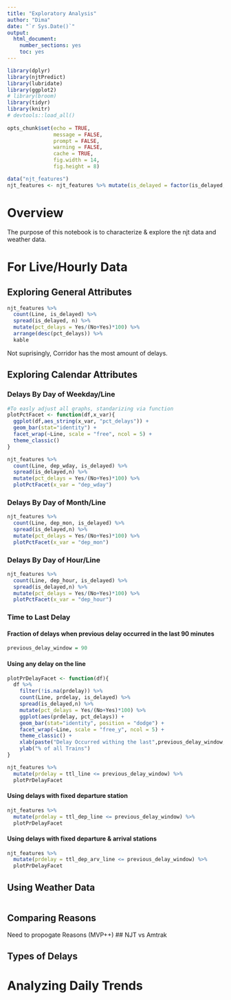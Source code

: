 ```yaml
---
title: "Exploratory Analysis"
author: "Dima"
date: "`r Sys.Date()`"
output: 
  html_document: 
    number_sections: yes
    toc: yes
---
```


```r
library(dplyr)
library(njtPredict)
library(lubridate)
library(ggplot2)
# library(broom)
library(tidyr)
library(knitr)
# devtools::load_all()
 
opts_chunk$set(echo = TRUE,
               message = FALSE,
               prompt = FALSE,
               warning = FALSE,
               cache = TRUE, 
               fig.width = 14,
               fig.height = 8)

```

```r
data("njt_features")
njt_features <- njt_features %>% mutate(is_delayed = factor(is_delayed, levels = c(TRUE,FALSE), labels = c("Yes","No")))
```

# Overview  
The purpose of this notebook is to characterize & explore the njt data and weather data.  

# For Live/Hourly Data
## Exploring General Attributes  

```r
njt_features %>% 
  count(Line, is_delayed) %>% 
  spread(is_delayed, n) %>%
  mutate(pct_delays = Yes/(No+Yes)*100) %>%
  arrange(desc(pct_delays)) %>%
  kable
```

Not suprisingly, Corridor has the most amount of delays.  

## Exploring Calendar Attributes  

### Delays By Day of Weekday/Line
```r
#To easly adjust all graphs, standarizing via function
plotPctFacet <- function(df,x_var){
  ggplot(df,aes_string(x_var, "pct_delays")) + 
  geom_bar(stat="identity") + 
  facet_wrap(~Line, scale = "free", ncol = 5) +
  theme_classic()
}
```

```r
njt_features %>% 
  count(Line, dep_wday, is_delayed) %>% 
  spread(is_delayed,n) %>% 
  mutate(pct_delays = Yes/(No+Yes)*100) %>% 
  plotPctFacet(x_var = "dep_wday")
```

### Delays By Day of Month/Line  
```r
njt_features %>% 
  count(Line, dep_mon, is_delayed) %>% 
  spread(is_delayed,n) %>% 
  mutate(pct_delays = Yes/(No+Yes)*100) %>% 
  plotPctFacet(x_var = "dep_mon")
```

### Delays By Day of Hour/Line  
```r
njt_features %>% 
  count(Line, dep_hour, is_delayed) %>% 
  spread(is_delayed,n) %>% 
  mutate(pct_delays = Yes/(No+Yes)*100) %>% 
  plotPctFacet(x_var = "dep_hour")
```

### Time to Last Delay  
#### Fraction of delays when previous delay occurred in the last 90 minutes
```r
previous_delay_window = 90
```

#### Using any delay on the line  
```r
plotPrDelayFacet <- function(df){
  df %>% 
    filter(!is.na(prdelay)) %>% 
    count(Line, prdelay, is_delayed) %>%
    spread(is_delayed,n) %>% 
    mutate(pct_delays = Yes/(No+Yes)*100) %>% 
    ggplot(aes(prdelay, pct_delays)) + 
    geom_bar(stat="identity", position = "dodge") + 
    facet_wrap(~Line, scale = "free_y", ncol = 5) +
    theme_classic() +
    xlab(paste("Delay Occurred withing the last",previous_delay_window,"minutes")) +
    ylab("% of all Trains")
}
```

```r
njt_features %>% 
  mutate(prdelay = ttl_line <= previous_delay_window) %>%
  plotPrDelayFacet
```

#### Using delays with fixed departure station
```r
njt_features %>%
  mutate(prdelay = ttl_dep_line <= previous_delay_window) %>% 
  plotPrDelayFacet
```

#### Using delays with fixed departure & arrival stations
```r
njt_features %>% 
  mutate(prdelay = ttl_dep_arv_line <= previous_delay_window) %>%
  plotPrDelayFacet
```

## Using Weather Data  
```r

```


## Comparing Reasons
Need to propogate Reasons (MVP++)
## NJT vs Amtrak

## Types of Delays

# Analyzing Daily Trends  
```r

```

